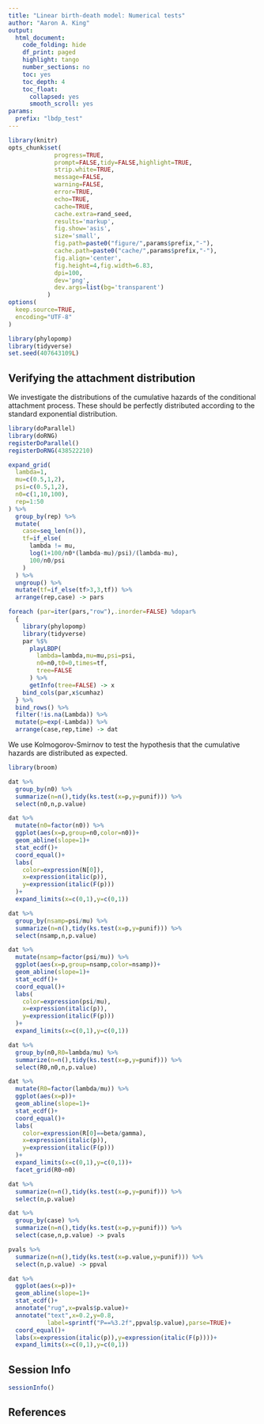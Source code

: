 ```yaml
---
title: "Linear birth-death model: Numerical tests"
author: "Aaron A. King"
output:
  html_document:
    code_folding: hide
    df_print: paged
    highlight: tango
    number_sections: no
    toc: yes
    toc_depth: 4
    toc_float:
      collapsed: yes
      smooth_scroll: yes
params:
  prefix: "lbdp_test"
---
```


```r
library(knitr)
opts_chunk$set(
             progress=TRUE,
             prompt=FALSE,tidy=FALSE,highlight=TRUE,
             strip.white=TRUE,
             message=FALSE,
             warning=FALSE,
             error=TRUE,
             echo=TRUE,
             cache=TRUE,
             cache.extra=rand_seed,
             results='markup',
             fig.show='asis',
             size='small',
             fig.path=paste0("figure/",params$prefix,"-"),
             cache.path=paste0("cache/",params$prefix,"-"),
             fig.align='center',
             fig.height=4,fig.width=6.83,
             dpi=100,
             dev='png',
             dev.args=list(bg='transparent')
           )
options(
  keep.source=TRUE,
  encoding="UTF-8"
)
```

```r
library(phylopomp)
library(tidyverse)
set.seed(407643109L)
```

## Verifying the attachment distribution

We investigate the distributions of the cumulative hazards of the conditional attachment process.
These should be perfectly distributed according to the standard exponential distribution.

```r
library(doParallel)
library(doRNG)
registerDoParallel()
registerDoRNG(438522210)

expand_grid(
  lambda=1,
  mu=c(0.5,1,2),
  psi=c(0.5,1,2),
  n0=c(1,10,100),
  rep=1:50
) %>%
  group_by(rep) %>%
  mutate(
    case=seq_len(n()),
    tf=if_else(
      lambda != mu,
      log(1+100/n0*(lambda-mu)/psi)/(lambda-mu),
      100/n0/psi
    )
  ) %>%
  ungroup() %>%
  mutate(tf=if_else(tf>3,3,tf)) %>%
  arrange(rep,case) -> pars

foreach (par=iter(pars,"row"),.inorder=FALSE) %dopar%
  {
    library(phylopomp)
    library(tidyverse)
    par %$%
      playLBDP(
        lambda=lambda,mu=mu,psi=psi,
        n0=n0,t0=0,times=tf,
        tree=FALSE
      ) %>%
      getInfo(tree=FALSE) -> x
    bind_cols(par,x$cumhaz)
  } %>%
  bind_rows() %>%
  filter(!is.na(Lambda)) %>%
  mutate(p=exp(-Lambda)) %>%
  arrange(case,rep,time) -> dat
```

We use Kolmogorov-Smirnov to test the hypothesis that the cumulative hazards are distributed as expected.

```r
library(broom)

dat %>%
  group_by(n0) %>%
  summarize(n=n(),tidy(ks.test(x=p,y=punif))) %>%
  select(n0,n,p.value)

dat %>%
  mutate(n0=factor(n0)) %>%
  ggplot(aes(x=p,group=n0,color=n0))+
  geom_abline(slope=1)+
  stat_ecdf()+
  coord_equal()+
  labs(
    color=expression(N[0]),
    x=expression(italic(p)),
    y=expression(italic(F(p)))
  )+
  expand_limits(x=c(0,1),y=c(0,1))

dat %>%
  group_by(nsamp=psi/mu) %>%
  summarize(n=n(),tidy(ks.test(x=p,y=punif))) %>%
  select(nsamp,n,p.value)

dat %>%
  mutate(nsamp=factor(psi/mu)) %>%
  ggplot(aes(x=p,group=nsamp,color=nsamp))+
  geom_abline(slope=1)+
  stat_ecdf()+
  coord_equal()+
  labs(
    color=expression(psi/mu),
    x=expression(italic(p)),
    y=expression(italic(F(p)))
  )+
  expand_limits(x=c(0,1),y=c(0,1))

dat %>%
  group_by(n0,R0=lambda/mu) %>%
  summarize(n=n(),tidy(ks.test(x=p,y=punif))) %>%
  select(R0,n0,n,p.value)

dat %>%
  mutate(R0=factor(lambda/mu)) %>%
  ggplot(aes(x=p))+
  geom_abline(slope=1)+
  stat_ecdf()+
  coord_equal()+
  labs(
    color=expression(R[0]==beta/gamma),
    x=expression(italic(p)),
    y=expression(italic(F(p)))
  )+
  expand_limits(x=c(0,1),y=c(0,1))+
  facet_grid(R0~n0)

dat %>%
  summarize(n=n(),tidy(ks.test(x=p,y=punif))) %>%
  select(n,p.value)

dat %>%
  group_by(case) %>%
  summarize(n=n(),tidy(ks.test(x=p,y=punif))) %>%
  select(case,n,p.value) -> pvals

pvals %>%
  summarize(n=n(),tidy(ks.test(x=p.value,y=punif))) %>%
  select(n,p.value) -> ppval

dat %>%
  ggplot(aes(x=p))+
  geom_abline(slope=1)+
  stat_ecdf()+
  annotate("rug",x=pvals$p.value)+
  annotate("text",x=0.2,y=0.8,
           label=sprintf("P==%3.2f",ppval$p.value),parse=TRUE)+
  coord_equal()+
  labs(x=expression(italic(p)),y=expression(italic(F(p))))+
  expand_limits(x=c(0,1),y=c(0,1))
```

## Session Info

```r
sessionInfo()
```

## References
